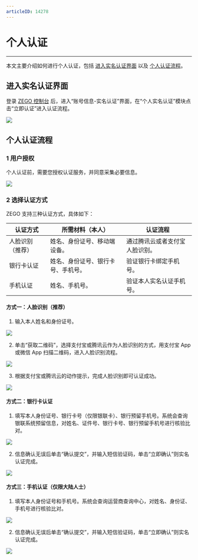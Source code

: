 ```yaml
---
articleID: 14278
---
```

# 个人认证

- - -

本文主要介绍如何进行个人认证，包括 [进入实名认证界面](#进入实名认证界面)  以及 [个人认证流程](#个人认证流程)。

## 进入实名认证界面

登录 [ZEGO 控制台](https://console.zego.im) 后，进入“账号信息-实名认证”界面，在“个人实名认证”模块点击“立即认证”进入认证流程。

<Frame width="512" height="auto" caption=""><img src="https://doc-media.zego.im/sdk-doc/Pics/console/102.png" /></Frame>

## 个人认证流程

### 1 用户授权

个人认证前，需要您授权认证服务，并同意采集必要信息。

<Frame width="512" height="auto" caption=""><img src="https://doc-media.zego.im/sdk-doc/Pics/console/0003.png" /></Frame>

### 2 选择认证方式

ZEGO 支持三种认证方式，具体如下：

| 认证方式 | 所需材料（本人） | 认证流程 |
| - | - | - |
| 人脸识别（推荐） | 姓名、身份证号、移动端设备。 | 通过腾讯云或者支付宝人脸识别。 |
| 银行卡认证 | 姓名、身份证号、银行卡号、手机号。 | 验证银行卡绑定手机号。 |
| 手机认证 | 姓名、手机号。 | 验证本人实名认证手机号。 |

#### 方式一：人脸识别（推荐）

1. 输入本人姓名和身份证号。
<Frame width="512" height="auto" caption=""><img src="https://doc-media.zego.im/sdk-doc/Pics/console/0004.png" /></Frame>

2. 单击“获取二维码”，选择支付宝或腾讯云作为人脸识别的方式，用支付宝 App 或微信 App 扫描二维码，进入人脸识别流程。
<Frame width="512" height="auto" caption=""><img src="https://doc-media.zego.im/sdk-doc/Pics/console/0005.png" /></Frame>

3. 根据支付宝或腾讯云的动作提示，完成人脸识别即可认证成功。
<Frame width="512" height="auto" caption=""><img src="https://doc-media.zego.im/sdk-doc/Pics/console/0006.png" /></Frame>

#### 方式二：银行卡认证

1. 填写本人身份证号、银行卡号（仅限银联卡）、银行预留手机号。系统会查询银联系统预留信息，对姓名、证件号、银行卡号、银行预留手机号进行核验比对。
<Frame width="512" height="auto" caption=""><img src="https://doc-media.zego.im/sdk-doc/Pics/console/0008.png" /></Frame>

2. 信息确认无误后单击“确认提交”，并输入短信验证码，单击“立即确认”则实名认证完成。
<Frame width="512" height="auto" caption=""><img src="https://doc-media.zego.im/sdk-doc/Pics/console/0009.png" /></Frame>

#### 方式三：手机认证（仅限大陆人士）

1. 填写本人身份证号和手机号。系统会查询运营商查询中心，对姓名、身份证、手机号进行核验比对。
<Frame width="512" height="auto" caption=""><img src="https://doc-media.zego.im/sdk-doc/Pics/console/0010.png" /></Frame>

2. 信息确认无误后单击“确认提交”，并输入短信验证码，单击“立即确认”则实名认证完成。
<Frame width="512" height="auto" caption=""><img src="https://doc-media.zego.im/sdk-doc/Pics/console/0011.png" /></Frame>
